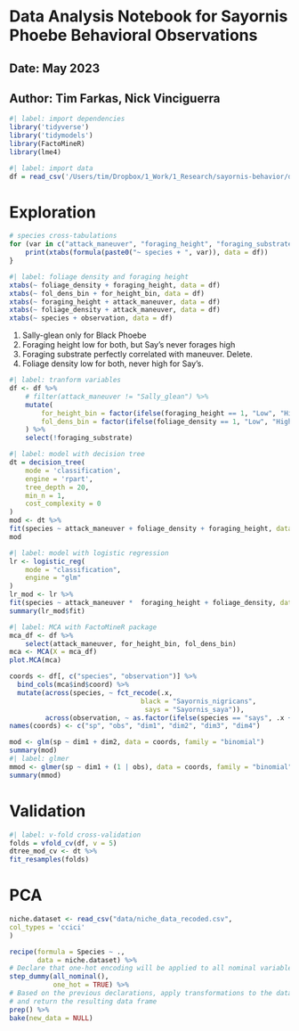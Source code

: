 # Data Analysis Notebook for Sayornis Phoebe Behavioral Observations
## Date: May 2023
## Author: Tim Farkas, Nick Vinciguerra

```r
#| label: import dependencies
library('tidyverse')
library('tidymodels')
library(FactoMineR)
library(lme4)
```

```r
#| label: import data
df = read_csv('/Users/tim/Dropbox/1_Work/1_Research/sayornis-behavior/data/niche_data.csv', col_types = 'fifif')
```

# Exploration

```r
# species cross-tabulations
for (var in c("attack_maneuver", "foraging_height", "foraging_substrate", "foliage_density")) {
    print(xtabs(formula(paste0("~ species + ", var)), data = df))
}
```

```r
#| label: foliage density and foraging height
xtabs(~ foliage_density + foraging_height, data = df)
xtabs(~ fol_dens_bin + for_height_bin, data = df)
xtabs(~ foraging_height + attack_maneuver, data = df)
xtabs(~ foliage_density + attack_maneuver, data = df)
xtabs(~ species + observation, data = df)
```
1. Sally-glean only for Black Phoebe
2. Foraging height low for both, but Say's never forages high
3. Foraging substrate perfectly correlated with maneuver. Delete. 
4. Foliage density low for both, never high for Say's.  

```r
#| label: tranform variables
df <- df %>%
    # filter(attack_maneuver != "Sally_glean") %>%
    mutate(
        for_height_bin = factor(ifelse(foraging_height == 1, "Low", "High")), 
        fol_dens_bin = factor(ifelse(foliage_density == 1, "Low", "High"))
    ) %>%
    select(!foraging_substrate)
```
```r
#| label: model with decision tree
dt = decision_tree(
    mode = 'classification', 
    engine = 'rpart',
    tree_depth = 20,
    min_n = 1,
    cost_complexity = 0
) 
mod <- dt %>%  
fit(species ~ attack_maneuver + foliage_density + foraging_height, data = df)
mod
```


```r
#| label: model with logistic regression
lr <- logistic_reg(
    mode = "classification", 
    engine = "glm"
)
lr_mod <- lr %>%
fit(species ~ attack_maneuver *  foraging_height + foliage_density, data = df)
summary(lr_mod$fit)
```

```r
#| label: MCA with FactoMineR package
mca_df <- df %>%
    select(attack_maneuver, for_height_bin, fol_dens_bin)
mca <- MCA(X = mca_df) 
plot.MCA(mca)

coords <- df[, c("species", "observation")] %>%
  bind_cols(mca$ind$coord) %>%
  mutate(across(species, ~ fct_recode(.x,
                                 black = "Sayornis_nigricans",
                                  says = "Sayornis_saya")), 
         across(observation, ~ as.factor(ifelse(species == "says", .x + 8, .x))))
names(coords) <- c("sp", "obs", "dim1", "dim2", "dim3", "dim4")
```

```r
mod <- glm(sp ~ dim1 + dim2, data = coords, family = "binomial")
summary(mod)
#| label: glmer
mmod <- glmer(sp ~ dim1 + (1 | obs), data = coords, family = "binomial")
summary(mmod)
```


# Validation


```r
#| label: v-fold cross-validation
folds = vfold_cv(df, v = 5)
dtree_mod_cv <- dt %>%
fit_resamples(folds)
```

# PCA
```r
niche.dataset <- read_csv("data/niche_data_recoded.csv", 
col_types = 'ccici'
)

recipe(formula = Species ~ .,
       data = niche.dataset) %>% 
# Declare that one-hot encoding will be applied to all nominal variables
step_dummy(all_nominal(),
           one_hot = TRUE) %>% 
# Based on the previous declarations, apply transformations to the data
# and return the resulting data frame
prep() %>% 
bake(new_data = NULL)
```